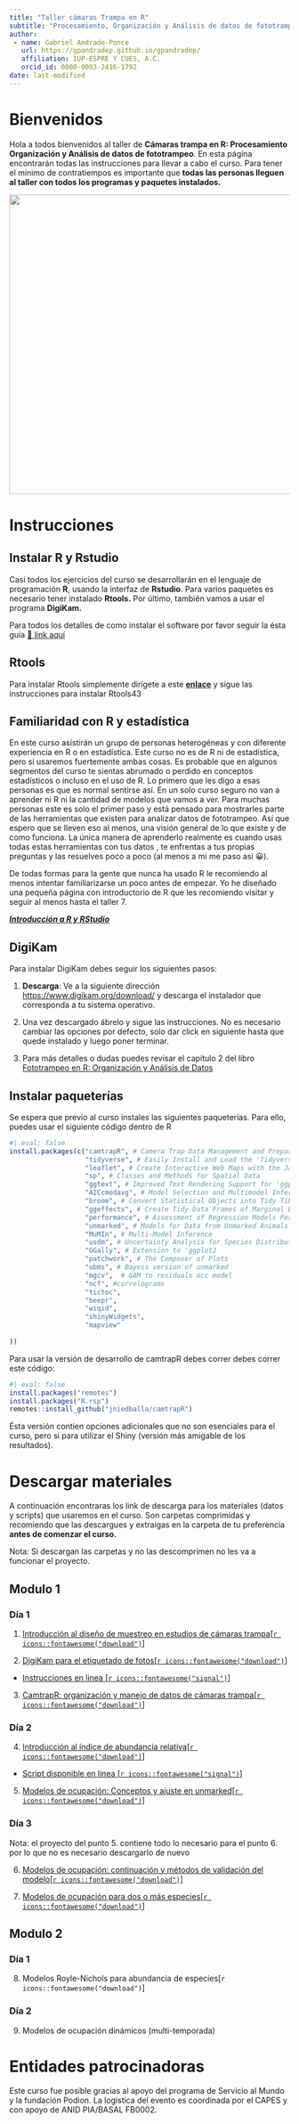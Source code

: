 ```yaml
---
title: "Taller cámaras Trampa en R"
subtitle: "Procesamiento, Organización y Análisis de datos de fototrampeo"
author: 
 - name: Gabriel Andrade-Ponce
   url: https://gpandradep.github.io/gpandradep/ 
   affiliation: IUP-ESPRE Y CUES, A.C.
   orcid_id: 0000-0003-2416-1792
date: last-modified
---
```


# Bienvenidos

Hola a todos bienvenidos al taller de **Cámaras trampa en R: Procesamiento Organización y Análisis de datos de fototrampeo**. En esta página encontrarán todas las instrucciones para llevar a cabo el curso. Para tener el mínimo de contratiempos es importante que **todas las personas lleguen al taller con todos los programas y paquetes instalados.**

![](img/flayer.jpg){fig-align="center" width="538"}

# Instrucciones

## Instalar R y Rstudio

Casi todos los ejercicios del curso se desarrollarán en el lenguaje de programación **R**, usando la interfaz de **Rstudio**. Para varios paquetes es necesario tener instalado **Rtools.** Por último, también vamos a usar el programa **DigiKam.**

Para todos los detalles de como instalar el software por favor seguir la ésta guía [🔗 link aquí](https://gpandradep.github.io/Intro-a-R/posts/Instalar%20R%20y%20Rstudio/)

## Rtools

Para instalar Rtools simplemente dirígete a este [**enlace**](https://cran.r-project.org/bin/windows/Rtools/rtools43/rtools.html) y sigue las instrucciones para instalar Rtools43

## Familiaridad con R y estadística

En este curso asistirán un grupo de personas heterogéneas y con diferente experiencia en R o en estadística. Este curso no es de R ni de estadística, pero si usaremos fuertemente ambas cosas. Es probable que en algunos segmentos del curso te sientas abrumado o perdido en conceptos estadísticos o incluso en el uso de R. Lo primero que les digo a esas personas es que es normal sentirse así. En un solo curso seguro no van a aprender ni R ni la cantidad de modelos que vamos a ver. Para muchas personas este es solo el primer paso y está pensado para mostrarles parte de las herramientas que existen para analizar datos de fototrampeo. Así que espero que se lleven eso al menos, una visión general de lo que existe y de como funciona. La única manera de aprenderlo realmente es cuando usas todas estas herramientas con tus datos , te enfrentas a tus propias preguntas y las resuelves poco a poco (al menos a mi me paso así 😀).

De todas formas para la gente que nunca ha usado R le recomiendo al menos intentar familiarizarse un poco antes de empezar. Yo he diseñado una pequeña página con introductorio de R que les recomiendo visitar y seguir al menos hasta el taller 7.

[***Introducción a R y RStudio***](https://gpandradep.github.io/Intro-a-R/)

## DigiKam

Para instalar DigiKam debes seguir los siguientes pasos:

1.  **Descarga**: Ve a la siguiente dirección <https://www.digikam.org/download/> y descarga el instalador que corresponda a tu sistema operativo.

2.  Una vez descargado ábrelo y sigue las instrucciones. No es necesario cambiar las opciones por defecto, solo dar click en siguiente hasta que quede instalado y luego poner terminar.

3.  Para más detalles o dudas puedes revisar el capítulo 2 del libro [Fototrampeo en R: Organización y Análisis de Datos](https://www.researchgate.net/publication/348922971_Fototrampeo_en_R_Organizacion_y_Analisis_de_Datos_Volumen_I)

## Instalar paqueterías

Se espera que previo al curso instales las siguientes paqueterías. Para ello, puedes usar el siguiente código dentro de R

```r
#| eval: false
install.packages(c("camtrapR", # Camera Trap Data Management and Preparation of Occupancy and Spatial Capture-Recapture Analyses
                   "tidyverse", # Easily Install and Load the 'Tidyverse'
                   "leaflet", # Create Interactive Web Maps with the JavaScript ' Library
                   "sp", # Classes and Methods for Spatial Data
                   "ggtext", # Improved Text Rendering Support for 'ggplot2'
                   "AICcmodavg", # Model Selection and Multimodel Inference Based C(c)
                   "broom", # Convert Statistical Objects into Tidy Tibbles
                   "ggeffects", # Create Tidy Data Frames of Marginal Effects for  from Model Outputs
                   "performance", # Assessment of Regression Models Performance
                   "unmarked", # Models for Data from Unmarked Animals
                   "MuMIn", # Multi-Model Inference
                   "usdm", # Uncertainty Analysis for Species Distribution Models
                   "GGally", # Extension to 'ggplot2
                   "patchwork", # The Composer of Plots
                   "ubms", # Bayess version of unmarked
                   "mgcv",  # GAM to residuals occ model
                   "ncf", #correlograms
                   "tictoc",
                   "beepr",
                   "wiqid",
                   "shinyWidgets",
                   "mapview"
                   
))
```

Para usar la versión de desarrollo de camtrapR debes correr debes correr este código:

```r
#| eval: false
install.packages("remotes")
install.packages("R.rsp")
remotes::install_github("jniedballa/camtrapR")
```

Ésta versión contien opciones adicionales que no son esenciales para el curso, pero si para utilizar el Shiny (versión más amigable de los resultados).

# Descargar materiales

A continuación encontraras los link de descarga para los materiales (datos y scripts) que usaremos en el curso. Son carpetas comprimidas y recomiendo que las descargues y extraigas en la carpeta de tu preferencia **antes de comenzar el curso.**

Nota: Si descargan las carpetas y no las descomprimen no les va a funcionar el proyecto.

## Modulo 1

### Día 1

1.  [Introducción al diseño de muestreo en estudios de cámaras trampa\[`r icons::fontawesome("download")`\]](https://drive.google.com/file/d/1KnmRg7a55UdMqPdMIVdCNujU1VFerRFP/view?usp=sharing)

2.  [DigiKam para el etiquetado de fotos\[`r icons::fontawesome("download")`\]](https://drive.google.com/file/d/1x_F5shEbJm-ZQDejxmzWAVYxxF1RtEp7/view?usp=sharing)

-   [Instrucciones en linea \[`r icons::fontawesome("signal")`\]](https://gpandradep.github.io/Curso/DigiKam.html)

3.  [CamtrapR: organización y manejo de datos de cámaras trampa\[`r icons::fontawesome("download")`\]](https://drive.google.com/file/d/10q70ndmxdXxRTxWlXYh7ku59le3_6yVL/view?usp=drive_link)

### Día 2

4.  [Introducción al índice de abundancia relativa\[`r icons::fontawesome("download")`\]](https://drive.google.com/file/d/17uxCJI-aBRe62To-5ZG5uwTlC3nqwgTu/view?usp=drive_link)

-   [Script disponible en linea \[`r icons::fontawesome("signal")`\]](https://gpandradep.github.io/Curso/IAR_doc.html)

5.  [Modelos de ocupación: Conceptos y ajuste en unmarked\[`r icons::fontawesome("download")`\]](https://drive.google.com/file/d/1RWdyGpd5CPRvG1381f8MtG4qKwCHlwjq/view?usp=drive_link)

### Día 3

Nota: el proyecto del punto 5. contiene todo lo necesario para el punto 6. por lo que no es necesario descargarlo de nuevo

6.  [Modelos de ocupación: continuación y métodos de validación del modelo\[`r icons::fontawesome("download")`\]](https://drive.google.com/file/d/1RWdyGpd5CPRvG1381f8MtG4qKwCHlwjq/view?usp=drive_link)

7.  [Modelos de ocupación para dos o más especies\[`r icons::fontawesome("download")`\]](https://drive.google.com/file/d/1ziFhfdK4yD6Z6qYUgJt-tE4yZwP2xEcm/view?usp=drive_link)

## Modulo 2

### Día 1

8.  Modelos Royle-Nichols para abundancia de especies\[`r icons::fontawesome("download")`\]

### Día 2

9.  Modelos de ocupación dinámicos (multi-temporada)

# Entidades patrocinadoras

Este curso fue posible gracias al apoyo del programa de Servicio al Mundo y la fundación Podion. La logística del evento es coordinada por el CAPES y con apoyo de ANID PIA/BASAL FB0002.
